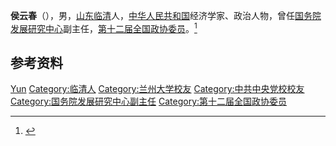 '''侯云春'''（{{bd|1952年|10月|}}），男，[[山东|山东]][[临清|临清]]人，[[中华人民共和国|中华人民共和国]]经济学家、政治人物，曾任[[国务院发展研究中心|国务院发展研究中心]]副主任，[[第十二届全国政协委员|第十二届全国政协委员]]。<ref>{{Cite web|title=侯云春|url=https://www.chinathinktanks.org.cn/expert/detail/id/9|accessdate=2021-02-03|work=中国智库网|archive-date=2020-09-26|archive-url=https://web.archive.org/web/20200926114943/https://www.chinathinktanks.org.cn/expert/detail/id/9|dead-url=no}}</ref>

== 参考资料 ==
{{reflist}}

{{Authority control}}
{{DEFAULTSORT:Hou侯}}
[[Category:侯姓|Yun]]
[[Category:临清人|Category:临清人]]
[[Category:兰州大学校友|Category:兰州大学校友]]
[[Category:中共中央党校校友|Category:中共中央党校校友]]
[[Category:国务院发展研究中心副主任|Category:国务院发展研究中心副主任]]
[[Category:第十二届全国政协委员|Category:第十二届全国政协委员]]

{{中国人物小作品}}